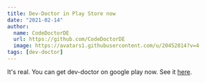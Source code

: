 ```yaml
---
title: Dev-Doctor in Play Store now
date: "2021-02-14"
author:
  name: CodeDoctorDE
  url: https://github.com/CodeDoctorDE
  image: https://avatars1.githubusercontent.com/u/20452814?v=4
tags: [dev-doctor]
---
```


It's real. You can get dev-doctor on google play now. See it [here](https://play.google.com/store/apps/details?id=com.github.linwoodcloud.dev_doctor).
